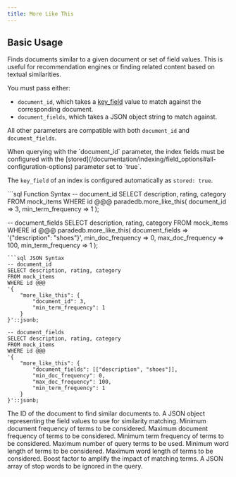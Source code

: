 ```yaml
---
title: More Like This
---
```


## Basic Usage

Finds documents similar to a given document or set of field values. This is useful for recommendation engines or finding related content based on textual similarities.

You must pass either:

- `document_id`, which takes a [key_field](/documentation/indexing/create_index#choosing-a-key-field) value to match against the corresponding document.
- `document_fields`, which takes a JSON object string to match against.

All other parameters are compatible with both `document_id` and `document_fields`.

<Note>
  When querying with the `document_id` parameter, the index fields must be configured with the
  [stored](/documentation/indexing/field_options#all-configuration-options) parameter set to `true`.

The `key_field` of an index is configured automatically as `stored: true`.

</Note>

<CodeGroup>
```sql Function Syntax
-- document_id
SELECT description, rating, category
FROM mock_items
WHERE id @@@ paradedb.more_like_this(
  document_id => 3,
  min_term_frequency => 1
);

-- document_fields
SELECT description, rating, category
FROM mock_items
WHERE id @@@ paradedb.more_like_this(
document_fields => '{"description": "shoes"}',
min_doc_frequency => 0,
max_doc_frequency => 100,
min_term_frequency => 1
);

````
```sql JSON Syntax
-- document_id
SELECT description, rating, category
FROM mock_items
WHERE id @@@
'{
    "more_like_this": {
        "document_id": 3,
        "min_term_frequency": 1
    }
}'::jsonb;

-- document_fields
SELECT description, rating, category
FROM mock_items
WHERE id @@@
'{
    "more_like_this": {
        "document_fields": [["description", "shoes"]],
        "min_doc_frequency": 0,
        "max_doc_frequency": 100,
        "min_term_frequency": 1
    }
}'::jsonb;
````

</CodeGroup>

<div className="mt-8" />

<ParamField body="document_id">
  The ID of the document to find similar documents to.
</ParamField>
<ParamField body="document_fields">
  A JSON object representing the field values to use for similarity matching.
</ParamField>
<ParamField body="min_doc_frequency">
  Minimum document frequency of terms to be considered.
</ParamField>
<ParamField body="max_doc_frequency">
  Maximum document frequency of terms to be considered.
</ParamField>
<ParamField body="min_term_frequency">
  Minimum term frequency of terms to be considered.
</ParamField>
<ParamField body="max_query_terms">
  Maximum number of query terms to be used.
</ParamField>
<ParamField body="min_word_length">
  Minimum word length of terms to be considered.
</ParamField>
<ParamField body="max_word_length">
  Maximum word length of terms to be considered.
</ParamField>
<ParamField body="boost_factor">
  Boost factor to amplify the impact of matching terms.
</ParamField>
<ParamField body="stop_words">
  A JSON array of stop words to be ignored in the query.
</ParamField>
